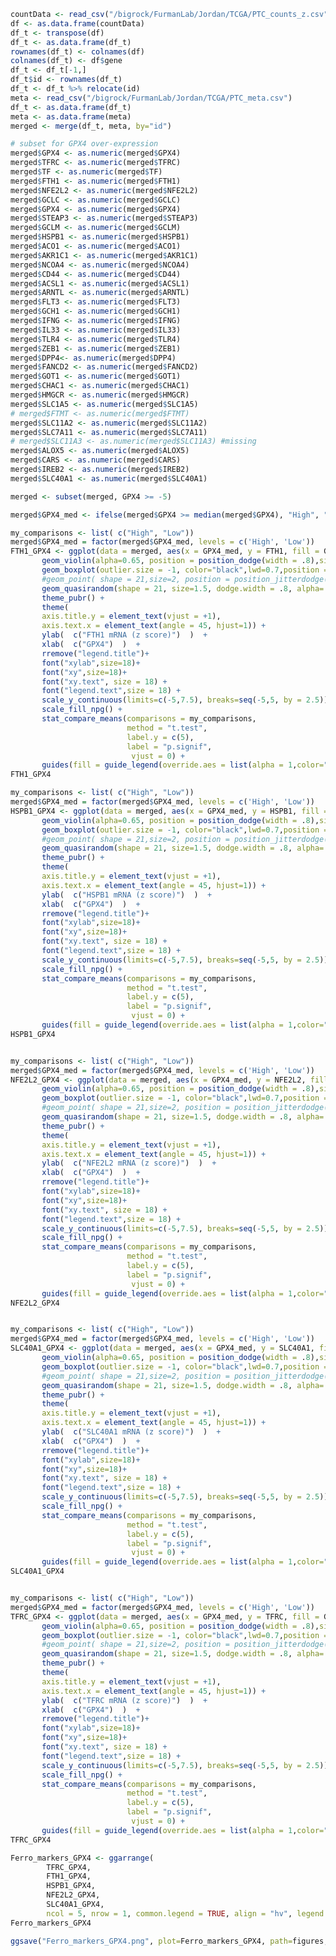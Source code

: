 

```r
countData <- read_csv("/bigrock/FurmanLab/Jordan/TCGA/PTC_counts_z.csv")
df <- as.data.frame(countData)
df_t <- transpose(df)
df_t <- as.data.frame(df_t)
rownames(df_t) <- colnames(df)
colnames(df_t) <- df$gene
df_t <- df_t[-1,]
df_t$id <- rownames(df_t)
df_t <- df_t %>% relocate(id)
meta <- read_csv("/bigrock/FurmanLab/Jordan/TCGA/PTC_meta.csv")
df_t <- as.data.frame(df_t)
meta <- as.data.frame(meta)
merged <- merge(df_t, meta, by="id")

# subset for GPX4 over-expression
merged$GPX4 <- as.numeric(merged$GPX4)
merged$TFRC <- as.numeric(merged$TFRC)
merged$TF <- as.numeric(merged$TF)
merged$FTH1 <- as.numeric(merged$FTH1)
merged$NFE2L2 <- as.numeric(merged$NFE2L2)
merged$GCLC <- as.numeric(merged$GCLC)
merged$GPX4 <- as.numeric(merged$GPX4)
merged$STEAP3 <- as.numeric(merged$STEAP3)
merged$GCLM <- as.numeric(merged$GCLM)
merged$HSPB1 <- as.numeric(merged$HSPB1)
merged$ACO1 <- as.numeric(merged$ACO1)
merged$AKR1C1 <- as.numeric(merged$AKR1C1)
merged$NCOA4 <- as.numeric(merged$NCOA4)
merged$CD44 <- as.numeric(merged$CD44)
merged$ACSL1 <- as.numeric(merged$ACSL1)
merged$ARNTL <- as.numeric(merged$ARNTL)
merged$FLT3 <- as.numeric(merged$FLT3)
merged$GCH1 <- as.numeric(merged$GCH1)
merged$IFNG <- as.numeric(merged$IFNG)
merged$IL33 <- as.numeric(merged$IL33)
merged$TLR4 <- as.numeric(merged$TLR4)
merged$ZEB1 <- as.numeric(merged$ZEB1)
merged$DPP4<- as.numeric(merged$DPP4)
merged$FANCD2 <- as.numeric(merged$FANCD2)
merged$GOT1 <- as.numeric(merged$GOT1)
merged$CHAC1 <- as.numeric(merged$CHAC1)
merged$HMGCR <- as.numeric(merged$HMGCR)
merged$SLC1A5 <- as.numeric(merged$SLC1A5)
# merged$FTMT <- as.numeric(merged$FTMT)
merged$SLC11A2 <- as.numeric(merged$SLC11A2)
merged$SLC7A11 <- as.numeric(merged$SLC7A11)
# merged$SLC11A3 <- as.numeric(merged$SLC11A3) #missing
merged$ALOX5 <- as.numeric(merged$ALOX5)
merged$CARS <- as.numeric(merged$CARS)
merged$IREB2 <- as.numeric(merged$IREB2)
merged$SLC40A1 <- as.numeric(merged$SLC40A1)

merged <- subset(merged, GPX4 >= -5)

merged$GPX4_med <- ifelse(merged$GPX4 >= median(merged$GPX4), "High", "Low")
```


```r
my_comparisons <- list( c("High", "Low"))
merged$GPX4_med = factor(merged$GPX4_med, levels = c('High', 'Low'))
FTH1_GPX4 <- ggplot(data = merged, aes(x = GPX4_med, y = FTH1, fill = GPX4_med))+
       geom_violin(alpha=0.65, position = position_dodge(width = .8),size=1,color=NA) +
       geom_boxplot(outlier.size = -1, color="black",lwd=0.7,position = position_dodge(width = .8),  alpha = 0.7,show.legend = F)+
       #geom_point( shape = 21,size=2, position = position_jitterdodge(), color="black",alpha=1) +
       geom_quasirandom(shape = 21, size=1.5, dodge.width = .8, alpha=.7,show.legend = F) +
       theme_pubr() +
       theme(
       axis.title.y = element_text(vjust = +1),
       axis.text.x = element_text(angle = 45, hjust=1)) +
       ylab(  c("FTH1 mRNA (z score)")  )  +
       xlab(  c("GPX4")  )  +
       rremove("legend.title")+
       font("xylab",size=18)+  
       font("xy",size=18)+ 
       font("xy.text", size = 18) +  
       font("legend.text",size = 18) +
       scale_y_continuous(limits=c(-5,7.5), breaks=seq(-5,5, by = 2.5)) + 
       scale_fill_npg() + 
       stat_compare_means(comparisons = my_comparisons,
                          method = "t.test",
                          label.y = c(5),
                          label = "p.signif",
                           vjust = 0) +
       guides(fill = guide_legend(override.aes = list(alpha = 1,color="black")))
FTH1_GPX4

my_comparisons <- list( c("High", "Low"))
merged$GPX4_med = factor(merged$GPX4_med, levels = c('High', 'Low'))
HSPB1_GPX4 <- ggplot(data = merged, aes(x = GPX4_med, y = HSPB1, fill = GPX4_med))+
       geom_violin(alpha=0.65, position = position_dodge(width = .8),size=1,color=NA) +
       geom_boxplot(outlier.size = -1, color="black",lwd=0.7,position = position_dodge(width = .8),  alpha = 0.7,show.legend = F)+
       #geom_point( shape = 21,size=2, position = position_jitterdodge(), color="black",alpha=1) +
       geom_quasirandom(shape = 21, size=1.5, dodge.width = .8, alpha=.7,show.legend = F) +
       theme_pubr() +
       theme(
       axis.title.y = element_text(vjust = +1),
       axis.text.x = element_text(angle = 45, hjust=1)) +
       ylab(  c("HSPB1 mRNA (z score)")  )  +
       xlab(  c("GPX4")  )  +
       rremove("legend.title")+
       font("xylab",size=18)+  
       font("xy",size=18)+ 
       font("xy.text", size = 18) +  
       font("legend.text",size = 18) +
       scale_y_continuous(limits=c(-5,7.5), breaks=seq(-5,5, by = 2.5)) + 
       scale_fill_npg() + 
       stat_compare_means(comparisons = my_comparisons,
                          method = "t.test",
                          label.y = c(5),
                          label = "p.signif",
                           vjust = 0) +
       guides(fill = guide_legend(override.aes = list(alpha = 1,color="black")))
HSPB1_GPX4


my_comparisons <- list( c("High", "Low"))
merged$GPX4_med = factor(merged$GPX4_med, levels = c('High', 'Low'))
NFE2L2_GPX4 <- ggplot(data = merged, aes(x = GPX4_med, y = NFE2L2, fill = GPX4_med))+
       geom_violin(alpha=0.65, position = position_dodge(width = .8),size=1,color=NA) +
       geom_boxplot(outlier.size = -1, color="black",lwd=0.7,position = position_dodge(width = .8),  alpha = 0.7,show.legend = F)+
       #geom_point( shape = 21,size=2, position = position_jitterdodge(), color="black",alpha=1) +
       geom_quasirandom(shape = 21, size=1.5, dodge.width = .8, alpha=.7,show.legend = F) +
       theme_pubr() +
       theme(
       axis.title.y = element_text(vjust = +1),
       axis.text.x = element_text(angle = 45, hjust=1)) +
       ylab(  c("NFE2L2 mRNA (z score)")  )  +
       xlab(  c("GPX4")  )  +
       rremove("legend.title")+
       font("xylab",size=18)+  
       font("xy",size=18)+ 
       font("xy.text", size = 18) +  
       font("legend.text",size = 18) +
       scale_y_continuous(limits=c(-5,7.5), breaks=seq(-5,5, by = 2.5)) + 
       scale_fill_npg() + 
       stat_compare_means(comparisons = my_comparisons,
                          method = "t.test",
                          label.y = c(5),
                          label = "p.signif",
                           vjust = 0) +
       guides(fill = guide_legend(override.aes = list(alpha = 1,color="black")))
NFE2L2_GPX4


my_comparisons <- list( c("High", "Low"))
merged$GPX4_med = factor(merged$GPX4_med, levels = c('High', 'Low'))
SLC40A1_GPX4 <- ggplot(data = merged, aes(x = GPX4_med, y = SLC40A1, fill = GPX4_med))+
       geom_violin(alpha=0.65, position = position_dodge(width = .8),size=1,color=NA) +
       geom_boxplot(outlier.size = -1, color="black",lwd=0.7,position = position_dodge(width = .8),  alpha = 0.7,show.legend = F)+
       #geom_point( shape = 21,size=2, position = position_jitterdodge(), color="black",alpha=1) +
       geom_quasirandom(shape = 21, size=1.5, dodge.width = .8, alpha=.7,show.legend = F) +
       theme_pubr() +
       theme(
       axis.title.y = element_text(vjust = +1),
       axis.text.x = element_text(angle = 45, hjust=1)) +
       ylab(  c("SLC40A1 mRNA (z score)")  )  +
       xlab(  c("GPX4")  )  +
       rremove("legend.title")+
       font("xylab",size=18)+  
       font("xy",size=18)+ 
       font("xy.text", size = 18) +  
       font("legend.text",size = 18) +
       scale_y_continuous(limits=c(-5,7.5), breaks=seq(-5,5, by = 2.5)) + 
       scale_fill_npg() + 
       stat_compare_means(comparisons = my_comparisons,
                          method = "t.test",
                          label.y = c(5),
                          label = "p.signif",
                           vjust = 0) +
       guides(fill = guide_legend(override.aes = list(alpha = 1,color="black")))
SLC40A1_GPX4


my_comparisons <- list( c("High", "Low"))
merged$GPX4_med = factor(merged$GPX4_med, levels = c('High', 'Low'))
TFRC_GPX4 <- ggplot(data = merged, aes(x = GPX4_med, y = TFRC, fill = GPX4_med))+
       geom_violin(alpha=0.65, position = position_dodge(width = .8),size=1,color=NA) +
       geom_boxplot(outlier.size = -1, color="black",lwd=0.7,position = position_dodge(width = .8),  alpha = 0.7,show.legend = F)+
       #geom_point( shape = 21,size=2, position = position_jitterdodge(), color="black",alpha=1) +
       geom_quasirandom(shape = 21, size=1.5, dodge.width = .8, alpha=.7,show.legend = F) +
       theme_pubr() +
       theme(
       axis.title.y = element_text(vjust = +1),
       axis.text.x = element_text(angle = 45, hjust=1)) +
       ylab(  c("TFRC mRNA (z score)")  )  +
       xlab(  c("GPX4")  )  +
       rremove("legend.title")+
       font("xylab",size=18)+  
       font("xy",size=18)+ 
       font("xy.text", size = 18) +  
       font("legend.text",size = 18) +
       scale_y_continuous(limits=c(-5,7.5), breaks=seq(-5,5, by = 2.5)) + 
       scale_fill_npg() + 
       stat_compare_means(comparisons = my_comparisons,
                          method = "t.test",
                          label.y = c(5),
                          label = "p.signif",
                           vjust = 0) +
       guides(fill = guide_legend(override.aes = list(alpha = 1,color="black")))
TFRC_GPX4

Ferro_markers_GPX4 <- ggarrange(
        TFRC_GPX4,
        FTH1_GPX4, 
        HSPB1_GPX4, 
        NFE2L2_GPX4, 
        SLC40A1_GPX4,
        ncol = 5, nrow = 1, common.legend = TRUE, align = "hv", legend = "none") 
Ferro_markers_GPX4 

ggsave("Ferro_markers_GPX4.png", plot=Ferro_markers_GPX4, path=figures, height=5, width=18, units=c("in"), dpi=300)

```







